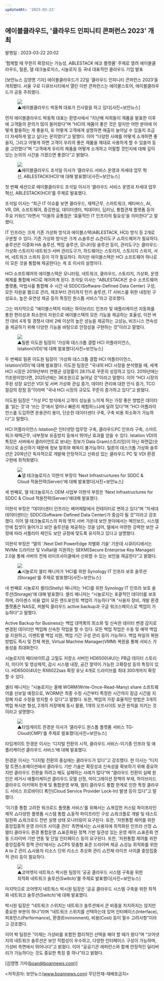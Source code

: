 ```yaml
---
updatedAt: '2023-03-23'
---
```


<h2>에이블클라우드, '클라우드 인피니티 콘퍼런스 2023' 개최</h2>
<div style={{ color: '#909090' }}>발행일 : 2023-03-22 20:02</div>

‘함께할 때 무한히 확장되는 가능성, ABLESTACK 에코 플랫폼’ 주제로 열려
에이블클라우드, 틸론, 델 테크놀로지스, 시놀로지 등 국내 대표적인 클라우드 기업 발표

[보안뉴스 김영명 기자] 에이블클라우드가 22일 ‘클라우드 인피니티 콘퍼런스 2023’을 개최했다.
서울 구로 디큐브시티에서 열린 이번 콘퍼런스는 에이블스토어, 에이블클라우드가 공동 주최했다.

<figure>
  <img src='https://github.com/ablecloud-team/ablecloud-homepage/blob/dev/public/images/blog/490-1.jpg?raw=true' />
  <div style={{ display: 'flex', justifyContent: 'center', fontSize: '12px' }}>
    ▲에이블클라우드 박동혁 대표가 인사말을 하고 있다[사진=보안뉴스]
  </div>
</figure>
먼저 에이블클라우드 박동혁 대표는 환영사에서 “지난해 저희들이 제품을 발표한 이후에 고객들의 문의가 많이
들어왔다”며 “HCI의 제품이 좋은 것은 알지만 어떤 분야에 어떻게 활용하는 게 좋을지, 또 어떻게 고객에게
설명하면 매출이 늘어날 수 있을지 조금 더 자세하게 알고 싶다는 문의였다”고 말했다. 이어 “다양한 사례를
어떻게 소개하면 좋을지, 그리고 어떻게 하면 고객이 우리의 좋은 제품을 제대로 사용하게 할 수 있을까 등을
고민했다”며 “고객에게 우리의 제품을 어떻게 소개하고 어필할 것인지에 대해 깊이 있는 논의의 시간을 가졌으면
좋겠다”고 밝혔다.

<figure>
  <img src='https://github.com/ablecloud-team/ablecloud-homepage/blob/dev/public/images/blog/490-2.jpg?raw=true' />
  <div style={{ display: 'flex', justifyContent: 'center', fontSize: '12px' }}>
    ▲에이블클라우드 조석일 이사가 ‘클라우드 서비스 운영과 차세대 업무 혁신, ABLESTACK(HCI)’에 대해
    발표했다[사진=보안뉴스]
  </div>
</figure>

첫 번째 세션으로 에이블클라우드 조석일 이사가 ‘클라우드 서비스 운영과 차세대 업무 혁신, ABLESTACK(HCI)’를 주제로 발표했다.

조석일 이사는 “최근 IT 이슈를 보면 클라우드, 재택근무, 스마트워크, 메타버스, AI, VR, DR, 소프트웨어, 증강현실, 데이터센터,
빅데이터, 딥러닝, 통합관제 플랫폼 등이 주요 키워드”라면서 “이들의 공통점은 ‘효율적인 IT 인프라의 필요성’을 의미한다”고 말했다.

IT 인프라는 크게 기존 가상화 방식과 에이블스택(ABLESTACK, HCI) 방식 등 2개로 구분할 수 있다. 기존 가상화 방식은 크게
△솔루션 △관리도구 △하드웨어가 필요하다. 솔루션은 이중화·HA 솔루션, 백업 솔루션, 모니터링 솔루션 등이,
관리도구는 클라우드·가상화·스토리지·네트워크·서버 관리도구가, 하드웨어는 스토리지, 스토리지 스위치, 서버, 네트워크 스위치 등이 각각 필요하다.
하지만 에이블스택은 HCI 소프트웨어 하나로 이 모든 것을 통합해 제공한다는 게 조 이사의 설명이다.

HCI 소프트웨어의 에이블스택은 모니터링, 네트워크, 클라우드, 스토리지, 가상화, 운영체제를 통합해 HCI로 제어하게 된다. 조석일 이사는
“ABLESTACK은 순수 소프트웨어 플랫폼, 마법사를 통합해 수 시간 내 SDDC(Software-Defined Data Center) 구성, 모든 자원을 웹으로 관리,
제조부터 관리까지 턴키 솔루션, IT 서비스를 위한 내장된 구성요소, 높은 유연성 제공 등이 특징인 원스톱 서비스”라고 강조했다.

그는 마지막으로 “에이블스택의 미래는 하이브리드 인프라 및 애플리케이션 자동화를 통한 편리성과 최소한의 자원으로 에이블스택의 모든 기능을 제공하는 효율성,
이전 버전 대비 4개 및 경쟁사 대비 2배 이상의 높은 성능을 제공하는 고성능, 비즈니스 연속성을 제공하기 위해 다양한 기능을 바탕으로 안정성을 구현하는 것”이라고 말했다.

<figure>
  <img src='https://github.com/ablecloud-team/ablecloud-homepage/blob/dev/public/images/blog/490-3.jpg?raw=true' />
  <div style={{ display: 'flex', justifyContent: 'center', fontSize: '12px' }}>
    ▲틸론 이도원 팀장이 ‘가상화 데스크톱 결합 HCI 어플라이언스, Istation(VDI)’에 대해
    발표했다[사진=보안뉴스]
  </div>
</figure>

두 번째로 틸론 이도원 팀장이 ‘가상화 데스크톱 결합 HCI 어플라이언스, Istation(VDI)’에 대해 발표했다. 이도원 팀장은 “국내외 HCI 시장을 분석했을 때,
세계 HCI 시장은 2019년부터 연평균 성장률이 28.1%로 꾸준히 성장하고 있다. 2019년에는 11조원이었다면, 2025년에는 36조원으로 늘어날 것”이라고 말했다.
이어 “HCI 시장의 주된 성장 요인은 VDI 및 서버 가상화 관심 증가, 데이터 관리에 대한 인식 증가, TCO 절감의 장점 등”이라며 “국내 HCI 시장의 규모도 꾸준히 증가하고 있다”고 밝혔다.

이도원 팀장은 “가상 PC 방식에서 고객이 성능을 느끼게 하는 가장 좋은 방법은 데이터를 ‘읽는 것’과 ‘쓰는 것’에서 얼마나 빠른지 체험하느냐에 달려 있다”며
“HCI 어플라이언스를 도입하면 운용관리 용이, 단순한 데이터센터 구축, 구축 비용 최소화가 가능하다”고 말했다.

HCI 어플라이언스 Istation은 인터넷망·업무망 구축, 클라우드PC 인프라 구축, 스마트워크·재택근무, 내부정보 유출방지 등에서 뛰어난 효과를 얻을 수 있다.
Istation VDI의 특징은 서버에서 클라이언트로 보내는 정보가 Data Gram(스트리밍)이 아닌 화면값(숫자)으로 송신하기 때문에 정보 탈취와 해독이 불가능하다.
틸론의 데스크톱 가상화 솔루션은 20여년간 독자적으로 개발해 안정적이고 신뢰성 있는 클라우드 PC 및 VDI 환경 구현에 최적화됐다.

<figure>
  <img src='https://github.com/ablecloud-team/ablecloud-homepage/blob/dev/public/images/blog/490-4.jpg?raw=true' />
  <div style={{ display: 'flex', justifyContent: 'center', fontSize: '12px' }}>
    ▲델 테크놀로지스 이현석 부장이 ‘Next Infrastructures for SDDC & Cloud 적용전략(Server)’에 대해
    발표했다[사진=보안뉴스]
  </div>
</figure>

세 번째로, 델 테크놀로지스 OEM 사업부 이현석 부장은 ‘Next Infrastructures for SDDC & Cloud 적용전략(Server)’에대해 발표했다.

이현석 부장은 “데이터센터 인프라는 베어메탈에서 컨테이터로 변하고 있다”며 “차세대 데이터센터는 SDDC(Software-Defined Data Center)가 중심이 될 것”이라고 강조했다.
이어 델 테크놀로지스의 파워 엣지 서버 가운데 보안 분야에서는 메인보드, 시스템 안에 칩셋이 들어가고 보안 솔루션을 제공하는 것을 넘어, 델에서 마련한 강력한
보안 규정에 따라 서플라이 체인도 보안 규정에 맞도록 유지하고 있다고 설명했다.

이현석 부장은 “델의 ‘.Next Dell PowerEdge 차별화 기술’ 가운데 시큐리티에서는 NVMe 드라이브 및 VxRail을 지원하는 SEKM(Secure Enterprise Key Manager)
2.0을 통해 서버의 전체 라이프사이클에서 신뢰할 수 있는 보안을 제공한다”고 밝혔다.

<figure>
  <img src='https://github.com/ablecloud-team/ablecloud-homepage/blob/dev/public/images/blog/490-5.jpg?raw=true' />
  <div style={{ display: 'flex', justifyContent: 'center', fontSize: '12px' }}>
    ▲시놀로지 셸리 매니저가 ‘HCI를 위한 Synology IT 인프라 보호 솔루션(Storage)’를 주제로
    발표했다[사진=보안뉴스]
  </div>
</figure>

네 번째로 시놀로지 셸리(Shelly) 매니저는 ‘HCI를 위한 Synology IT 인프라 보호 솔루션(Storage)’에 대해 발표했다. 셸리 매니저는 “시놀로지는 포괄적인 데이터를 보호하며,
라이센스 비용 없이 모든 엔드포인트 백업이 가능하다”며 “사용자 장비, 개발 환경 플랫폼은 NAS로, 퍼블릭 클라우드 active backup과 구글 워크스페이스로 백업이 가능하다”고 말했다.

Active Backup for Business는 백업 대역폭의 최소화 및 신속한 데이터 변경 감지로 변경된 데이터만 백업해 신속한 작업을 할 수 있다. 모든 백업 작업은 수동 및 예약 백업을 지원하고,
이벤트별 백업 지원, 백업 기간 구성 관리 등이 가능하다. 백업 파일의 복원 방법도 즉시 및 전체 복원, Virtual Machine Manager(VMM) 복원을 통해 서비스 가용성을 최대화한다.

시놀로지의 페타바이트급 고밀도 저장소 서버인 HD6500(4U)는 PB급 데이터 스토리지, 미디어 및 영상제작, 감시 시스템 내장, 공간 절약이 가능한 고확장성 등의 특징이 있다.
HD6500(4U)는 RX6022sas 확장 유닛 4개로 드라이브를 최대 300개까지 확장할 수 있다.

셸리 매니저는 “시놀로지는 올해 WORM(Write-Once-Read-Many) share 소프트웨어를 선보일 예정으로, WORM은 최종 수정 시간부터 특정한 시간까지 잠금 시간을
지정해 자료 수정을 방지할 수 있다”고 말했다. 또한, 백업의 가장 효율적인 방법은 3개의 백업 복사본 형성, 2개의 저장매체 동시 활용, 1개의 오프사이트 보관 원칙을 지키는 것이라고 설명했다.

<figure>
  <img src='https://github.com/ablecloud-team/ablecloud-homepage/blob/dev/public/images/blog/490-6.jpg?raw=true' />
  <div style={{ display: 'flex', justifyContent: 'center', fontSize: '12px' }}>
    ▲타임게이트 한경운 이사가 ‘클라우드 원스톱 플랫폼 서비스 TG-Cloud(CMP)’를 주제로
    발표했다[사진=보안뉴스]
  </div>
</figure>

타임게이트 한경운 이사는 ‘디지털 전환의 시작, 클라우드 서비스-이기종 인프라 및 애플리케이션 클라우드 서비스’에 대해 발표했다.

한경운 이사는 “디지털 전환의 중심에는 클라우드가 있다”고 강조했다. 한 이사는 “디지털 트랜스포메이션에서 클라우드 기반 기술은 확장성과
신속성을 확보하기 위해 중요하지만 클라우드 전환을 하려고 해도 실패하는 사례가 많다”며 “클라우드 전환의 실패 원인은 레거시 애플리케이션
클라우드 모델 선정, 마이그레이션 정책의 부재, 하이브리드 클라우드 아키텍처 한계 및 통합운영 부재, 멀티 클라우드 통합 한계로 인한 특정
클라우드 서비스 프로바이더 록인(Cloud Service Provider Lock-In) 발생 등이 있다”고 말했다.

‘이기종 통합 고려한 워크로드 플랫폼 서비스’를 위해서는 △복잡한 커스텀 파이프라인 제작 △다양한 플랫폼 시스템 통합 △동적 파이프라인 구성
△워크플로 개발 및 테스트 일원화 △워크로드 전반 실행 상태 모니터링이 요구된다. 또한, ‘자원통합 제어를 위한 중앙집중적 운영 라이프 사이클 관리’
측면에서는 △사용자에 최적화된 인프라 선정 △멀티 클라우드 환경 통합운영 △표준화된 정책 기반 일관성 있는 운영 제어 △표준화 연동 드라이버 기반 연동 및
단일 인터페이스 등이 요구된다. 또한, ‘자원통합 제어를 위한 중앙집중적 정책 관리’에서는 △CPS 맞춤형 표준 드라이버 제공 △성능 최적화를 위한 A to Z 관리
△사용자 리소스 단위 리소스 추상화 관리 △전체 라이프 사이클 중앙집중적 관리 등이 필요하다.

<figure>
  <img src='https://github.com/ablecloud-team/ablecloud-homepage/blob/dev/public/images/blog/490-7.jpg?raw=true' />
  <div style={{ display: 'flex', justifyContent: 'center', fontSize: '12px' }}>
    ▲코어엣지 네트웍스 박시원 팀장이 ‘공공 클라우드 시스템 구축을 위한 최적화 네트워크
    솔루션(Switch)’를 주제로 발표했다[사진=보안뉴스]
  </div>
</figure>

마지막으로 코어엣지 네트웍스 박시원 팀장은 ‘공공 클라우드 시스템 구축을 위한 최적화 네트워크 솔루션(Switch)’에 대해 발표했다.

박시원 팀장은 “네트워크 스위치는 네트워크 솔루션에서 큰 비중을 차지하지는 않지만 중요한 부분의 하나”라며 “네트워크 스위치를 선택하는데 있어
인터페이스(Interface), 퍼포먼스(Performance), 환경(Environment), 비용(Cost) 등이 필수 고려사항”이라고 강조했다.

이어 박 팀장은 ”이제는 가성비를 포함한 합리적인 선택을 해야 할 때가 왔다“며 “코어넷지의 네트워크 솔루션은 보안 적합성이 우수하고,
다양한 인터페이스 구성이 가능하며, 가성비 측면에서 뛰어나다”고 밝혔다. 이어 “공공기관 레퍼런스와 함께 안정적인 딜리버리가 가능하다는 것도 중요한 특징 중 하나”라고 밝혔다.

[김영명 기자(boan@boannews.com)]

&lt;저작권자: 보안뉴스(www.boannews.com) 무단전재-재배포금지&gt;

